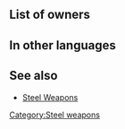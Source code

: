 {{Weapon Infobox
|tagid=SID_鋼の槍
|weaponType=Lance
|weaponName={{PAGENAME}}
|might=8
|range=1
|effect=
|cost=100
|exclusive=0
|statModifiers=0,8,0,0,0
|next=Silver Lance
|promotionRarity=4
|promotionTier=1
|required=Iron Lance
|properties=random_all
}}
==List of owners==
{{Skill Hero List}}
{{NoInheritHeroes}}
==In other languages==
{{OtherLanguages
|japanese=鋼の槍
|german=Stahllanze
|spanishEU=Lanza acero
|spanishLA=Lanza acero
|french=Lance acier
|italian=Lancia acciaio
|chineseTW=鋼槍
|portuguese=Lança de aço
}}
==See also==
* [[Steel Weapons]]
{{Weapons Navbox}}
[[Category:Steel weapons]]